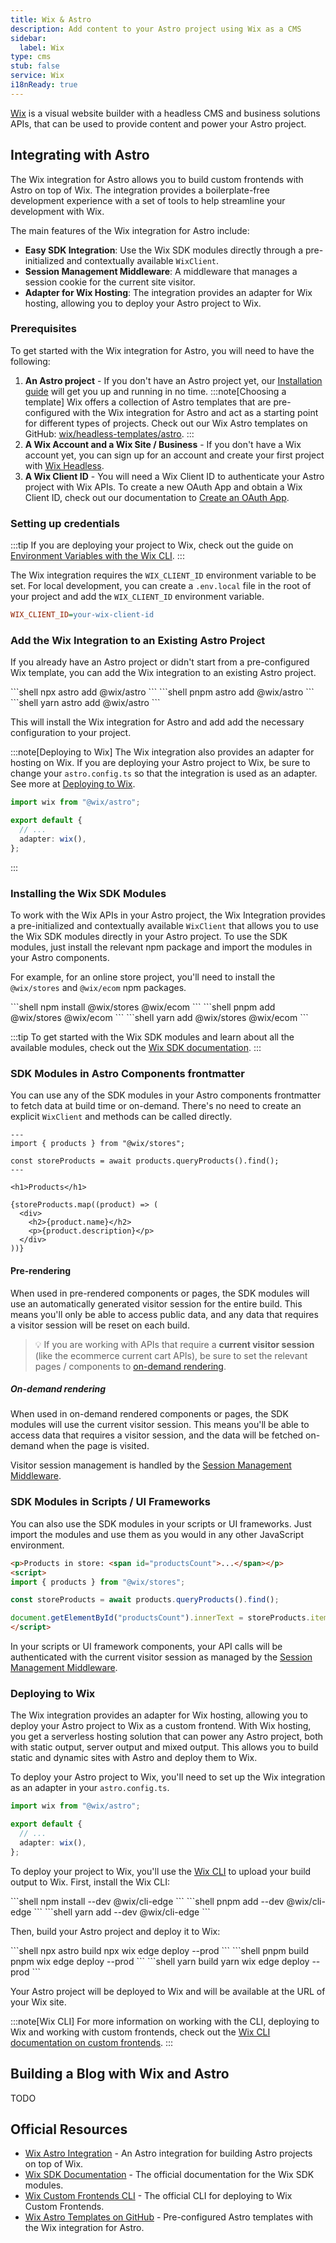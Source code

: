 ```yaml
---
title: Wix & Astro
description: Add content to your Astro project using Wix as a CMS
sidebar:
  label: Wix
type: cms
stub: false
service: Wix
i18nReady: true
---
```


[Wix](https://wix.com) is a visual website builder with a headless CMS and business solutions APIs, that can be used to provide content and 
power your Astro project.

## Integrating with Astro

The Wix integration for Astro allows you to build custom frontends with Astro on top of Wix. The integration 
provides a boilerplate-free development experience with a set of tools to help streamline your development with Wix.

The main features of the Wix integration for Astro include:

- **Easy SDK Integration**: Use the Wix SDK modules directly through a pre-initialized and contextually available `WixClient`.
- **Session Management Middleware**: A middleware that manages a session cookie for the current site visitor.
- **Adapter for Wix Hosting**: The integration provides an adapter for Wix hosting, allowing you to deploy your Astro project to Wix.

### Prerequisites

To get started with the Wix integration for Astro, you will need to have the following:

1. **An Astro project** - If you don't have an Astro project yet, our [Installation guide](/en/install-and-setup/) will get you up and running in no time. 
:::note[Choosing a template]
Wix offers a collection of Astro templates that are pre-configured with the Wix integration for Astro and act as a starting point for different types of projects. 
Check out our Wix Astro templates on GitHub: [wix/headless-templates/astro](https://github.com/wix/headless-templates/tree/main/astro#readme).
:::
2. **A Wix Account and a Wix Site / Business** - If you don't have a Wix account yet, you can sign up 
for an account and create your first project with [Wix Headless](https://www.wix.com/studio/developers/headless).
3. **A Wix Client ID** - You will need a Wix Client ID to authenticate your Astro project with Wix APIs. To create 
a new OAuth App and obtain a Wix Client ID, check out our documentation to 
[Create an OAuth App](https://dev.wix.com/docs/go-headless/getting-started/setup/authentication/create-an-oauth-app-for-visitors-and-members).

### Setting up credentials

:::tip
If you are deploying your project to Wix, check out the guide on [Environment Variables with the Wix CLI](../cli//local-development.md).
:::

The Wix integration requires the `WIX_CLIENT_ID` environment variable to be set. For local development, you can create a 
`.env.local` file in the root of your project and add the `WIX_CLIENT_ID` environment variable.

```ini title=".env.local"
WIX_CLIENT_ID=your-wix-client-id
```

### Add the Wix Integration to an Existing Astro Project

If you already have an Astro project or didn't start from a pre-configured Wix template, you can add the Wix integration to an existing Astro project.

<PackageManagerTabs>
  <Fragment slot="npm">
  ```shell
  npx astro add @wix/astro
  ```
  </Fragment>
  <Fragment slot="pnpm">
  ```shell
  pnpm astro add @wix/astro
  ```
  </Fragment>
  <Fragment slot="yarn">
  ```shell
  yarn astro add @wix/astro
  ```
  </Fragment>
</PackageManagerTabs>

This will install the Wix integration for Astro and add add the necessary configuration to your project.

:::note[Deploying to Wix]
The Wix integration also provides an adapter for hosting on Wix. If you are deploying your Astro project to Wix,
be sure to change your `astro.config.ts` so that the integration is used as an adapter. See more at [Deploying to Wix](#deploying-to-wix).

```ts title="astro.config.mjs"
import wix from "@wix/astro";

export default {
  // ...
  adapter: wix(),
};
```
:::

### Installing the Wix SDK Modules

To work with the Wix APIs in your Astro project, the Wix Integration provides a pre-initialized and contextually 
available `WixClient` that allows you to use the Wix SDK modules directly in your Astro project. To use the SDK modules,
just install the relevant npm package and import the modules in your Astro components.

For example, for an online store project, you'll need to install the `@wix/stores` and `@wix/ecom` npm packages.

<PackageManagerTabs>
  <Fragment slot="npm">
  ```shell
  npm install @wix/stores @wix/ecom
  ```
  </Fragment>
  <Fragment slot="pnpm">
  ```shell
  pnpm add @wix/stores @wix/ecom
  ```
  </Fragment>
  <Fragment slot="yarn">
  ```shell
  yarn add @wix/stores @wix/ecom
  ```
  </Fragment>
</PackageManagerTabs>

:::tip
To get started with the Wix SDK modules and learn about all the available modules, check out the [Wix SDK documentation](https://dev.wix.com/docs/sdk).
:::

### SDK Modules in Astro Components frontmatter

You can use any of the SDK modules in your Astro components frontmatter to fetch data at build time or on-demand. There's no need to create an explicit `WixClient` and methods can be called directly.

```astro
---
import { products } from "@wix/stores";

const storeProducts = await products.queryProducts().find();
---

<h1>Products</h1>

{storeProducts.map((product) => (
  <div>
    <h2>{product.name}</h2>
    <p>{product.description}</p>
  </div>
))}
```

#### Pre-rendering

When used in pre-rendered components or pages, the SDK modules will use an automatically generated visitor session for the entire build. 
This means you'll only be able to access public data, and any data that requires a visitor session will be reset on each build.

> 💡 If you are working with APIs that require a **current visitor session** (like the ecommerce current cart APIs), be sure to set 
the relevant pages / components to [on-demand rendering](#on-demand-rendering).

##### On-demand rendering

When used in on-demand rendered components or pages, the SDK modules will use the current visitor session. This means you'll be able to 
access data that requires a visitor session, and the data will be fetched on-demand when the page is visited.

Visitor session management is handled by the [Session Management Middleware](#session-management-middleware).

### SDK Modules in Scripts / UI Frameworks

You can also use the SDK modules in your scripts or UI frameworks. Just import the modules and use them as you would in any other JavaScript environment.

```html
<p>Products in store: <span id="productsCount">...</span></p>
<script>
import { products } from "@wix/stores";

const storeProducts = await products.queryProducts().find();

document.getElementById("productsCount").innerText = storeProducts.items.length;
</script>
```

In your scripts or UI framework components, your API calls will be authenticated with the current visitor session as managed by the 
[Session Management Middleware](#session-management-middleware).

### Deploying to Wix

The Wix integration provides an adapter for Wix hosting, allowing you to deploy your Astro project to Wix as a custom frontend. 
With Wix hosting, you get a serverless hosting solution that can power any Astro project, both with static output, 
server output and mixed output. This allows you to build static and dynamic sites with Astro and deploy them to Wix.

To deploy your Astro project to Wix, you'll need to set up the Wix integration as an adapter in your `astro.config.ts`.

```ts title="astro.config.mjs"
import wix from "@wix/astro";

export default {
  // ...
  adapter: wix(),
};
```

To deploy your project to Wix, you'll use the [Wix CLI](../cli/deploying-to-wix.md) to upload your build output to Wix.
First, install the Wix CLI:

<PackageManagerTabs>
  <Fragment slot="npm">
  ```shell
  npm install --dev @wix/cli-edge
  ```
  </Fragment>
  <Fragment slot="pnpm">
  ```shell
  pnpm add --dev @wix/cli-edge
  ```
  </Fragment>
  <Fragment slot="yarn">
  ```shell
  yarn add --dev @wix/cli-edge
  ```
  </Fragment>
</PackageManagerTabs>

Then, build your Astro project and deploy it to Wix:

<PackageManagerTabs>
  <Fragment slot="npm">
  ```shell
  npx astro build
  npx wix edge deploy --prod
  ```
  </Fragment>
  <Fragment slot="pnpm">
  ```shell
  pnpm build
  pnpm wix edge deploy --prod
  ```
  </Fragment>
  <Fragment slot="yarn">
  ```shell
  yarn build
  yarn wix edge deploy --prod
  ```
  </Fragment>
</PackageManagerTabs>

Your Astro project will be deployed to Wix and will be available at the URL of your Wix site.

:::note[Wix CLI]
For more information on working with the CLI, deploying to Wix and working with custom frontends, check 
out the [Wix CLI documentation on custom frontends](https://www.npmjs.com/package/@wix/cli-edge).
:::

## Building a Blog with Wix and Astro

TODO

## Official Resources

- [Wix Astro Integration](https://github.com/wix-incubator/headless-integrations/tree/main/packages/%40wix-astro#readme) - An Astro integration for building Astro projects on top of Wix.
- [Wix SDK Documentation](https://dev.wix.com/docs/sdk) - The official documentation for the Wix SDK modules.
- [Wix Custom Frontends CLI](https://www.npmjs.com/package/@wix/cli-edge) - The official CLI for deploying to Wix Custom Frontends.
- [Wix Astro Templates on GitHub](https://github.com/wix/headless-templates/tree/main/astro) - Pre-configured Astro templates with the Wix integration for Astro.

